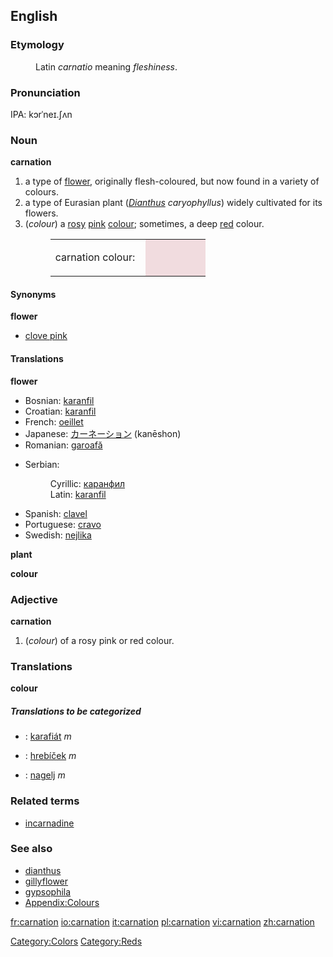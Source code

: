 {{wikipedia}}
==English==

===Etymology===
:Latin ''carnatio'' meaning ''fleshiness''.

===Pronunciation===
IPA: kɔrˈneɪ.ʃʌn

{{wikipedia}}
===Noun===
'''carnation'''
#a type of [[flower]], originally flesh-coloured, but now found in a variety of colours.
#a type of Eurasian plant (''[[Dianthus]] caryophyllus'') widely cultivated for its flowers.
#(''colour'') a [[rose|rosy]] [[pink]] [[colour]]; sometimes, a deep [[red]] colour.
#:<table><tr><td>carnation colour: &nbsp;</td><td bgcolor="#F1DCDF" width="80">&nbsp; </td></tr></table>

====Synonyms====
'''flower'''
*[[clove pink]]

====Translations====
'''flower'''
{{top}}
*Bosnian: [[karanfil#Bosnian|karanfil]] {{m}}
*Croatian: [[karanfil#Croatian|karanfil]] {{m}}
*French: [[oeillet]]
*Japanese: [[カーネーション]] (kanēshon)
*Romanian: [[garoafă]]
{{mid}}
*Serbian:
*:Cyrillic: [[каранфил#Serbian|каранфил]] {{m}}
*:Latin: [[karanfil#Serbian|karanfil]] {{m}}
*Spanish: [[clavel]]
*Portuguese: [[cravo]]
*Swedish: [[nejlika]]
{{bottom}}

'''plant'''
{{top}}
{{mid}}
{{bottom}}

'''colour'''
{{top}}
{{mid}}
{{bottom}}

===Adjective===
'''carnation'''
#(''colour'') of a rosy pink or red colour.

===Translations===
'''colour'''
{{top}}
{{mid}}
{{bottom}}

=====Translations to be categorized=====
{{checktrans}}
<!--Remove this section once all of the translations below have been moved into the tables above.-->
*{{ttbc|Czech}}: [[karafiát]]  ''m''
*{{ttbc|Slovak}}: [[hrebíček]]  ''m''
*{{ttbc|Slovene}}: [[nagelj]] ''m''

===Related terms===
*[[incarnadine]]

===See also===
*[[dianthus]]
*[[gillyflower]]
*[[gypsophila]]
*[[Wiktionary_Appendix:Colours|Appendix:Colours]]

[[Category:Colors]]
[[Category:Reds]]

[[fr:carnation]]
[[io:carnation]]
[[it:carnation]]
[[pl:carnation]]
[[vi:carnation]]
[[zh:carnation]]